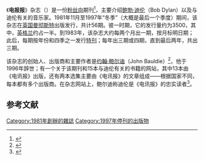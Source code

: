 {{Infobox magazine
| title          = 电讯报杂志<br/>The Telegraph Magazine
| image_file     =
| image_caption  = 
| editor         = 约翰·鲍尔迪
| editor_title   = 主编
| frequency      = 
| founder      = 约翰·鲍尔迪
| total_circulation= 
| circulation_year= 
| category       = 音乐
| company        = 
| firstdate      = 1981年
| country        ={{UK}}[[英格兰|英格兰]][[曼彻斯特|曼彻斯特]]
| based          =
| language       = 英语
| website        = 
| issn           = 
}}
{{about|介绍鲍勃·迪伦的杂志|荷兰发行的同名早间日报|电讯报}}
《'''电报报'''》杂志（{{lang-en|The Telegraph Magazine}}）是一份[[粉丝向|粉丝向]]期刊<ref name="GerritzenLovink2011">{{cite book|author1=Mieke Gerritzen|author2=Geert Lovink|author3=Minke Kampman|title=I Read where I Am: Exploring New Information Cultures|url=https://books.google.com/books?id=ymRNAQAAMAAJ|year=2011|publisher=Graphic Design Museum|isbn=978-90-78088-55-4|pages=247-}}</ref>，主要介绍[[鲍勃·迪伦|鲍勃·迪伦]]（Bob Dylan）以及与迪伦有关的音乐家。1981年11月至1997年“冬季”（大概是最后一个季度）期间，该杂志在[[英国|英国]][[曼彻斯特|曼彻斯特]]出版发行，共计56期。彼一时期，它的发行量约为3500，其中，[[英格兰|英格兰]]约占一半。到1983年，该杂志大约每两个月出一期，按月标明日期；此后，每期按年份和四季之一发行[[特刊|特刊]]；每年出三期或四期，直到最后两年，共出三期。

该杂志的创始人、出版商和主要作者是[[约翰·鲍尔迪|约翰·鲍尔迪]]（John Bauldie）<ref name="Gaines2015">{{cite book|author=David Gaines|title=In Dylan Town: A Fan's Life|url=https://books.google.com/books?id=5w9DCgAAQBAJ&pg=PA10|date=2015-08-15|publisher=University of Iowa Press|isbn=978-1-60938-363-3|pages=10–|access-date=2020-07-05|archive-date=2020-08-02|archive-url=https://web.archive.org/web/20200802061247/https://books.google.com/books?id=5w9DCgAAQBAJ&pg=PA10|dead-url=no}}</ref>，他于1996年辞世；有一个关于该期刊和15本与迪伦有关的书籍的网站，其中13本由《电讯报》出版，还有两本选集主要由《电讯报》的文章组成——根据国家不同，每本都有多个出版商。在杂志网站上，鲍尔迪称迪伦是《电讯报》的忠实读者<ref>{{cite web| url = http://expectingrain.com/dok/div/telegraph/dylanassub.html| title = Is Dylan a subscriber?| author = Bauldie, John| accessdate = 2012-05-03| publisher = expectingrain.com| archive-date = 2012-02-06| archive-url = https://web.archive.org/web/20120206233128/http://expectingrain.com/dok/div/telegraph/dylanassub.html| dead-url = no}}</ref>。

==参考文献==
{{Reflist}}

[[Category:1981年創辦的雜誌|Category:1981年創辦的雜誌]]
[[Category:1997年停刊的出版物|Category:1997年停刊的出版物]]